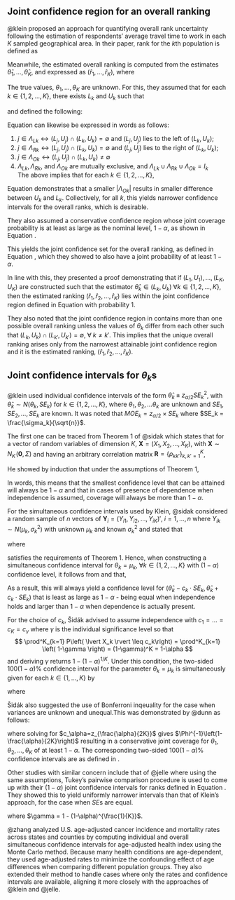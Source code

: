 ## Joint confidence region for an overall ranking

@klein proposed an approach for quantifying overall rank uncertainty following the estimation of respondents' average travel time to work in each $K$ sampled geographical area. In their paper, rank for the $k$th population is defined as 

\begin{equation}
  r_k = \sum^K_{j=1} I(\theta_j \leq \theta_k) = 1 + \sum_{j:j \neq k} I(\theta_j \leq \theta_k), \qquad \text{for} \; k = 1, \dots, K
  \label{eq:rank}
\end{equation}

Meanwhile, the estimated overall ranking is computed from the estimates $\hat{\theta}_1, \dots, \hat{\theta}_K$, and expressed as $\left(\hat{r}_1, \dots, \hat{r}_K\right)$, where

\begin{equation}
  \hat r_k = 1 + \sum_{j:j \neq k} I(\hat \theta_j \leq \hat \theta_k), \qquad \text{for} \; k = 1, \dots, K
  \label{eq:estimatedrank}
\end{equation}

The true values, $\theta_1, \dots, \theta_K$ are unknown. For this, they assumed that for each $k \in \left\{1, 2, \dots, K\right\}$, there exists $L_k$ and $U_k$ such that


\begin{equation}
  \theta_k \in \left( L_k, U_k \right)
  \label{eq:theta_in}
\end{equation}
and defined the following:

\begin{equation}
    \left.
        \begin{array}{cc}
                I_k = \left\{ 1, 2, \dots, K \right\} - \left\{k \right\}, \\
                \Lambda_{Lk} = \left\{ j \in I_k : U_j \leq L_k \right\}, \\
                \Lambda_{Rk} = \left\{ j \in I_k : U_k \leq L_j \right\}, \\
                \Lambda_{Ok} = \left\{ j \in I_k:U_j > L_k \ \text{and} \ U_k > L_j \right\} = I_k - \left\{ \Lambda_{Lk} \cup \Lambda_{Rk} \right\}
    	\end{array}
    \right\}
  \label{eq:conf_set}
\end{equation}
Equation \ref{eq:conf_set} can likewise be expressed in words as follows:

1. $j \in \Lambda_{Lk} \leftrightarrow \left(L_j, U_j\right) \cap \left(L_k, U_k\right) = \emptyset$ and $\left(L_j, U_j\right)$ lies to the left of $\left(L_k, U_k\right)$;
2. $j \in \Lambda_{Rk} \leftrightarrow \left(L_j, U_j\right) \cap \left(L_k, U_k\right) = \emptyset$ and $\left(L_j, U_j\right)$ lies to the right of $\left(L_k, U_k\right)$;
3. $j \in \Lambda_{Ok} \leftrightarrow \left(L_j, U_j\right) \cap \left(L_k, U_k\right) \neq \emptyset$
4. $\Lambda_{Lk}, \Lambda_{Rk},$ and $\Lambda_{Ok}$ are mutually exclusive, and $\Lambda_{Lk} \cup \Lambda_{Rk} \cup \Lambda_{Ok} = I_k$    
The above implies that for each $k \in \left\{1, 2, \dots, K\right\}$,

\begin{equation}
  r_k \in 
  \left\{ 
  \lvert \Lambda_{Lk} \rvert + 1,  
  \lvert \Lambda_{Lk} \rvert + 2,
  \lvert \Lambda_{Lk} \rvert + 3,
  \dots,
  \lvert \Lambda_{Lk} \rvert + \lvert \Lambda_{Ok} \rvert + 1
  \right\}
  \label{eq:conf_set_rk}
\end{equation}
Equation \ref{eq:conf_set_rk} demonstrates that a smaller $\lvert \Lambda_{Ok} \rvert$ results in smaller difference between $U_k$ and $L_k$. Collectively, for all $k$, this yields narrower confidence intervals for the overall ranks, which is desirable.

They also assumed a conservative confidence region whose joint coverage probability is at least as large as the nominal level, $1-\alpha$, as shown in Equation \ref{eq:joint_cov}.

\begin{equation}
  P\left[ \bigcap^K_{k=1} \left\{ \theta_k \in \left(L_k, U_k\right) \right\} \right] \geq 1-\alpha
  \label{eq:joint_cov}
\end{equation}
This yields the joint confidence set for the overall ranking, as defined in Equation \ref{eq:klein_jcs}, which they showed to also have a joint probability of at least $1-\alpha$.

\begin{equation}
  \left\{ 
  \left( r_1, \dots, r_K\right):
  r_k \in 
  \left\{ 
    \lvert \Lambda_{Lk} \rvert + 1,  
    \lvert \Lambda_{Lk} \rvert + 2,
    \lvert \Lambda_{Lk} \rvert + 3,
    \dots,
    \lvert \Lambda_{Lk} \rvert + \lvert
    \;
    \text{for}
    \;
    k = 1, 2, \dots, K
  \right\}
  \right\}
  \label{eq:klein_jcs}
\end{equation}

In line with this, they presented a proof demonstrating that if $(L_1,U_1),\dots,(L_K,U_K)$ are constructed such that the estimator $\hat{\theta}_k \in (L_k, U_k) \; \forall k \in \{1, 2, \dots, K\}$, then the estimated ranking $(\hat r_1, \hat r_2, \dots,\hat r_K)$ lies within the joint confidence region defined in Equation \ref{eq:klein_jcs} with probability 1.

They also noted that the joint confidence region in \ref{eq:klein_jcs} contains more than one possible
overall ranking unless the values of $\theta_k$ differ from each other such that $(L_k, U_k) \cap (L_{k'}, U_{k'}) = \emptyset, \; \forall \; k\neq k'$. This implies that the unique overall ranking arises only from the narrowest attainable joint confidence region and it is the estimated ranking, $(\hat r_1, \hat r_2, \dots,\hat r_K)$.

## Joint confidence intervals for $\theta_k$s

@klein used individual confidence intervals of the form $\hat \theta_k \pm z_{\alpha/2} SE_k^2$, with $\hat \theta_k \sim N(\theta_k, SE_k)$ for $k \in \left\{1, 2, \dots, K\right\}$, where $\theta_1, \theta_2, \dots \theta_k$ are unknown and $SE_1, SE_2, \dots, SE_k$ are known. It was noted that ${MOE_k} = {z_{\alpha/2} \times SE_k}$ where $SE_k = \frac{\sigma_k}{\sqrt{n}}$.

The first one can be traced from Theorem 1 of @sidak which states that for a vector of random variables of dimension $K$, $\mathbf{X} = (X_1, X_2, \dots, X_K)$, with $\mathbf{X} \sim N_K\!\left(\mathbf{0}, \Sigma \right)$ and having an arbitrary correlation matrix $\mathbf{R} = \left\{ \rho_{kk'} \right\}_{k, k' =1}^K$,

\begin{align}
P(\lvert X_1\rvert \leq c_1, \; 
\dots,
\lvert X_K\rvert \leq c_K) &\geq \notag \\
&P(\lvert X_1\rvert \leq c_1) \times
P(\lvert X_2 \rvert \leq c_2, \dots, \lvert X_K \rvert \leq c_K), \notag \\ &\text{for any positive numbers}\; c_1, c_2, \dots, c_K 
\end{align}
He showed by induction that under the assumptions of Theorem 1,

\begin{equation}
P(\lvert X_1\rvert \leq c_1, \; 
\dots,
\lvert X_K\rvert \leq c_K) \geq 
\prod^K_{k=1} P\left( \lvert X_k \rvert \leq c_k\right)
\label{eq:corollary1}
\end{equation}
In words, this means that the smallest confidence level that can be attained will always be $1-\alpha$ and that in cases of presence of dependence when independence is assumed, coverage will always be more than $1-\alpha$.

For the simultaneous confidence intervals used by Klein, @sidak considered a random sample of $n$ vectors of $\mathbf{Y}_i = \left( Y_{i1}, Y_{i2}, \dots, Y_{iK}\right)',\; i=1, \dots, n$ where $Y_{ik} \sim N(\mu_k, \sigma_k^2)$ with unknown $\mu_k$ and known $\sigma_k^2$ and stated that

\begin{equation}
X_k = \frac{\left( \hat{\theta}_k - \mu_k\right)}{\sigma_k \; \diagup \sqrt{n}} \sim N\!(0, 1), \quad k =1, \dots, K
\label{eq:standardized}
\end{equation}
where

\begin{equation}
\hat{\theta}_k = \bar {Y}_k = n^{-1} \sum^n_{i=1} Y_{ik}
\end{equation}
satisfies the requirements of Theorem 1. Hence, when constructing a simultaneous confidence interval for $\theta_k = \mu_k,\; \forall k \in \{1, 2, \dots, K\}$ with $(1-\alpha)$ confidence level, it follows from \ref{eq:corollary1} and \ref{eq:standardized} that, 

\begin{align}
\prod^K_{k=1} P\left( \lvert X_k \rvert \leq c_k\right) &=
\prod^K_{k=1} P\left( \hat{\theta}_k-c_k \cdot \frac{\sigma}{\sqrt{n}} \leq  \theta_k \leq  \hat{\theta}_k + c_k \cdot \frac{\sigma}{\sqrt{n}} \right) \\
&=\prod^K_{k=1} P\left( \hat{\theta}_k-c_k \cdot SE_k \leq  \theta_k \leq  \hat{\theta}_k + c_k \cdot SE_k \right) \notag \\
&=1-\alpha \notag
\end{align}
As a result, this will always yield a confidence level for $\left( \hat{\theta}_k-c_k \cdot SE_k, \hat{\theta}_k + c_k \cdot SE_k \right)$ that is least as large as $1-\alpha$ - being equal  when independence holds and larger than $1-\alpha$ when dependence is actually present.

For the choice of $c_k$, Šidák advised to assume independence with $c_1 = \dots = c_K = c_{\gamma}$ where $\gamma$ is the individual significance level so that
$$
\prod^K_{k=1} P\left( \lvert X_k \rvert \leq c_k\right) = 
\prod^K_{k=1} \left( 1-\gamma \right) = (1-\gamma)^K = 1-\alpha
$$
and deriving $\gamma$ returns $1-{(1-\alpha)}^{1/K}$. Under this condition, the two-sided $100(1-\alpha) \%$ confidence interval for the parameter $\theta_k = \mu_k$ is simultaneously given for each $k\in \{1,\dots,K \}$ by

\begin{equation}
  I_{k(ind)} =
  \left(
  \hat \theta_k - z_{\gamma/2}SE_k,
  \;
  \hat \theta_k + z_{\gamma/2}SE_k
  \right),
  \qquad
  \text{for}\;k \in \{1, 2, \dots, K\}
  \label{eq:ind}
\end{equation}
where 
\begin{equation}
z_{\gamma/2} = \Phi^{-1}\left(1-\frac{\gamma}{2}\right) = \Phi^{-1}\left(1-\frac{1 - (1 - \alpha)^{1/K}}{2}\right)
\end{equation}

Šidák also suggested the use of Bonferroni inqeuality for the case when variances are unknown and unequal.This was demonstrated by @dunn as follows:

\begin{equation}
P(\lvert X_1\rvert \leq c_1, \; 
\dots,
\lvert X_K\rvert \leq c_K) \geq 
1-2K\left[1-\Phi(c_\alpha)\right]=1-\alpha
\end{equation}
where solving for $c_\alpha=z_{\frac{\alpha}{2K}}$ gives $\Phi^{-1}\left(1-\frac{\alpha}{2K}\right)$ resulting in a conservative joint coverage for $\theta_1, \theta_2, \dots, \theta_K$ of at least $1-\alpha$. The corresponding two-sided $100(1-\alpha) \%$ confidence intervals are as defined in \ref{eq:bonf}.

\begin{equation}
  I_{k(bonf)} =
  \left(
  \hat \theta_k - z_{(\alpha/K)/2}SE_k,
  \;
  \hat \theta_k + z_{(\alpha/K)/2}SE_k
  \right),
  \qquad
  \text{for}\;k=1,2,\dots,K
  \label{eq:bonf}
\end{equation}


Other studies with similar concern include that of @jelle where using the same assumptions, Tukey's pairwise comparison procedure is used to come up with their $\left( 1-\alpha \right)$ joint confidence intervals for ranks defined in Equation \ref{eq:jelle}. They showed this to yield uniformly narrower intervals than that of Klein's approach, for the case when $SE$s are equal.


\begin{equation}
  \left(
  1 + \#\left\{ j: y_i - y_j - q_{1-\alpha}\sqrt{SE^2_i + \sigma^2_j} > 0 \right\},
  \;
  n - \#\left\{ j: y_i - y_j + q_{1-\alpha}\sqrt{SE^2_i + \sigma^2_j} < 0 \right\}
  \right),
  \label{eq:jelle}
\end{equation}
where $\gamma = 1 - (1-\alpha)^{\frac{1}{K}}$.

@zhang analyzed U.S. age-adjusted cancer incidence and mortality rates across states and counties by computing individual and overall simultaneous confidence intervals for age-adjusted health index using the Monte Carlo method. Because many health conditions are age-dependent, they used age-adjusted rates to minimize the confounding effect of age differences when comparing different population groups. They also extended their method to handle cases where only the rates and confidence intervals are available, aligning it more closely with the approaches of @klein and @jelle.


